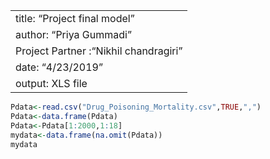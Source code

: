 ------
title: "Project final model "
author: "Priya Gummadi"
Project Partner :"Nikhil chandragiri"
date: "4/23/2019"
output: XLS file 
------

```{r}
Pdata<-read.csv("Drug_Poisoning_Mortality.csv",TRUE,",")
Pdata<-data.frame(Pdata)
Pdata<-Pdata[1:2000,1:18]
mydata<-data.frame(na.omit(Pdata))
mydata
```